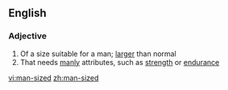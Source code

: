 ==English==

===Adjective===
{{en-adj|-|pos=[[man]]-[[sized]]}}

# Of a size suitable for a man; [[larger]] than normal
# That needs [[manly]] attributes, such as [[strength]] or [[endurance]]

[[vi:man-sized]]
[[zh:man-sized]]